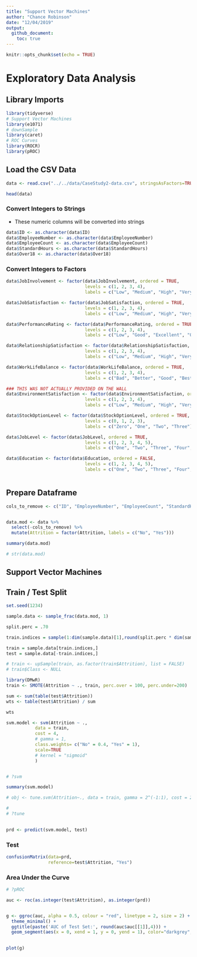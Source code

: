 ```yaml
---
title: "Support Vector Machines"
author: "Chance Robinson"
date: "12/04/2019"
output: 
  github_document:
    toc: true
---
```


```r
knitr::opts_chunk$set(echo = TRUE)
```

# Exploratory Data Analysis

## Library Imports


```r
library(tidyverse)
# Support Vector Machines
library(e1071)  
# downSample
library(caret)
# ROC Curves
library(ROCR)
library(pROC)
```



## Load the CSV Data

```r
data <- read.csv("../../data/CaseStudy2-data.csv", stringsAsFactors=TRUE, header = TRUE)

```


```r
head(data)
```


### Convert Integers to Strings

* These numeric columns will be converted into strings 

```r

data$ID <- as.character(data$ID)
data$EmployeeNumber <- as.character(data$EmployeeNumber)
data$EmployeeCount <- as.character(data$EmployeeCount)
data$StandardHours <- as.character(data$StandardHours)
data$Over18 <- as.character(data$Over18)

```



### Convert Integers to Factors

```r

data$JobInvolvement <- factor(data$JobInvolvement, ordered = TRUE,
                              levels = c(1, 2, 3, 4),
                              labels = c("Low", "Medium", "High", "Very High"))

data$JobSatisfaction <- factor(data$JobSatisfaction, ordered = TRUE,
                              levels = c(1, 2, 3, 4),
                              labels = c("Low", "Medium", "High", "Very High"))

data$PerformanceRating <- factor(data$PerformanceRating, ordered = TRUE,
                              levels = c(1, 2, 3, 4),
                              labels = c("Low", "Good", "Excellent", "Outstanding"))

data$RelationshipSatisfaction <- factor(data$RelationshipSatisfaction, ordered = TRUE,
                              levels = c(1, 2, 3, 4),
                              labels = c("Low", "Medium", "High", "Very High"))

data$WorkLifeBalance <- factor(data$WorkLifeBalance, ordered = TRUE,
                              levels = c(1, 2, 3, 4),
                              labels = c("Bad", "Better", "Good", "Best"))

### THIS WAS NOT ACTUALLY PROVIDED ON THE WALL
data$EnvironmentSatisfaction <- factor(data$EnvironmentSatisfaction, ordered = TRUE,
                              levels = c(1, 2, 3, 4),
                              labels = c("Low", "Medium", "High", "Very High"))

data$StockOptionLevel <- factor(data$StockOptionLevel, ordered = TRUE,
                              levels = c(0, 1, 2, 3),
                              labels = c("Zero", "One", "Two", "Three"))

data$JobLevel <- factor(data$JobLevel, ordered = TRUE,
                              levels = c(1, 2, 3, 4, 5),
                              labels = c("One", "Two", "Three", "Four", "Five"))

data$Education <- factor(data$Education, ordered = FALSE,
                              levels = c(1, 2, 3, 4, 5),
                              labels = c("One", "Two", "Three", "Four", "Five"))



```


## Prepare Dataframe

```r

cols_to_remove <- c("ID", "EmployeeNumber", "EmployeeCount", "StandardHours", "Over18")


data.mod <- data %>%
  select(-cols_to_remove) %>%
  mutate(Attrition = factor(Attrition, labels = c("No", "Yes"))) 

summary(data.mod)

# str(data.mod)

```



## Support Vector Machines

## Train / Test Split

```r

set.seed(1234)

sample.data <- sample_frac(data.mod, 1)

split.perc = .70

train.indices = sample(1:dim(sample.data)[1],round(split.perc * dim(sample.data)[1]))

train = sample.data[train.indices,]
test = sample.data[-train.indices,]

# train <- upSample(train, as.factor(train$Attrition), list = FALSE)
# train$Class <- NULL

library(DMwR)
train <- SMOTE(Attrition ~ ., train, perc.over = 100, perc.under=200)


```


```r

sum <- sum(table(test$Attrition))
wts <- table(test$Attrition) / sum

wts

svm.model <- svm(Attrition ~ ., 
           data = train,
           cost = 4,
           # gamma = 1,
           class.weights= c("No" = 0.4, "Yes" = 1),
           scale=TRUE
           # kernel = "sigmoid"
           )


# ?svm

summary(svm.model)

# obj <- tune.svm(Attrition~., data = train, gamma = 2^(-1:1), cost = 2^(2:4))

# 
# ?tune
     
```



```r

prd <- predict(svm.model, test)

```


### Test

```r

confusionMatrix(data=prd,  
                reference=test$Attrition, "Yes")


```


### Area Under the Curve

```r

# ?pROC

auc <- roc(as.integer(test$Attrition), as.integer(prd))


g <- ggroc(auc, alpha = 0.5, colour = "red", linetype = 2, size = 2) +
  theme_minimal() + 
  ggtitle(paste('AUC of Test Set:', round(auc$auc[[1]],4))) + 
  geom_segment(aes(x = 0, xend = 1, y = 0, yend = 1), color="darkgrey", linetype="dashed")
  

plot(g)



```

